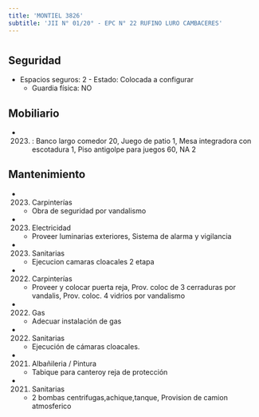 ```yaml
---
title: 'MONTIEL 3826'
subtitle: 'JII N° 01/20° - EPC N° 22 RUFINO LURO CAMBACERES'
---
```


#


## Seguridad

*  Espacios seguros: 2 - Estado: Colocada a configurar 
    + Guardia física: NO





## Mobiliario

*  (2023) : Banco largo comedor 20, Juego de patio 1, Mesa integradora con escotadura 1, Piso antigolpe para juegos 60, NA 2 





## Mantenimiento

*  (2023) Carpinterías 
    + Obra de seguridad por vandalismo

*  (2023) Electricidad 
    + Proveer  luminarias exteriores, Sistema de alarma y vigilancia

*  (2023) Sanitarias 
    + Ejecucion camaras cloacales 2 etapa

*  (2022) Carpinterías 
    + Proveer y colocar puerta reja, Prov. coloc de 3 cerraduras por vandalis, Prov. coloc. 4 vidrios por vandalismo

*  (2022) Gas 
    + Adecuar instalación de gas

*  (2022) Sanitarias 
    + Ejecución de cámaras cloacales.

*  (2021) Albañileria / Pintura 
    + Tabique para canteroy reja de protección

*  (2021) Sanitarias 
    + 2 bombas centrifugas,achique,tanque, Provision de camion atmosferico



